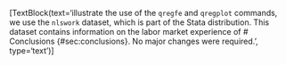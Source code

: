 [TextBlock(text='<edited_text>\nTo illustrate the use of the `qregfe` and `qregplot` commands, we use the `nlswork` dataset, which is part of the Stata distribution. This dataset contains information on the labor market experience of \n\n# Conclusions {#sec:conclusions}\n</edited_text>\n\n<change_explanations>\n1. No major changes were required.\n</change_explanations>', type='text')]